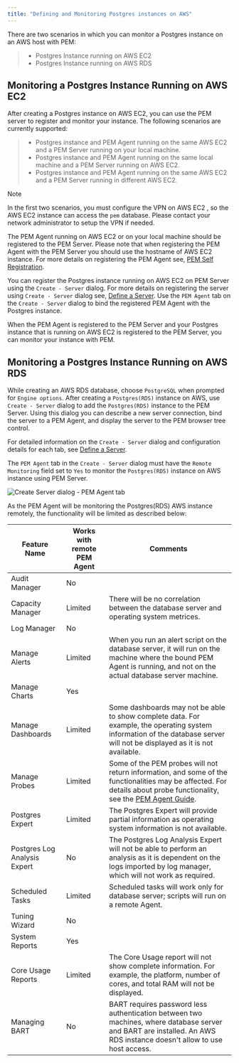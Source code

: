 ```yaml
---
title: "Defining and Monitoring Postgres instances on AWS"
---
```




There are two scenarios in which you can monitor a Postgres instance on an AWS host with PEM:

> -   Postgres Instance running on AWS EC2
> -   Postgres Instance running on AWS RDS

## Monitoring a Postgres Instance Running on AWS EC2

After creating a Postgres instance on AWS EC2, you can use the PEM server to register and monitor your instance. The following scenarios are currently supported:

> -   Postgres instance and PEM Agent running on the same AWS EC2 and a PEM Server running on your local machine.
> -   Postgres instance and PEM Agent running on the same local machine and a PEM Server running on AWS EC2.
> -   Postgres instance and PEM Agent running on the same AWS EC2 and a PEM Server running in different AWS EC2.

<div class="note">

<div class="title">

Note

</div>

In the first two scenarios, you must configure the VPN on AWS EC2 , so the AWS EC2 instance can access the `pem` database. Please contact your network administrator to setup the VPN if needed.

</div>

The PEM Agent running on AWS EC2 or on your local machine should be registered to the PEM Server. Please note that when registering the PEM Agent with the PEM Server you should use the hostname of AWS EC2 instance. For more details on registering the PEM Agent see, [PEM Self Registration](../02_toc_pem_agent/#pem_agent_self_registration).

You can register the Postgres instance running on AWS EC2 on PEM Server using the `Create - Server` dialog. For more details on registering the server using `Create - Server` dialog see, [Define a Server](../01_toc_pem_getting_started/#pem_define_connection). Use the `PEM Agent` tab on the `Create - Server` dialog to bind the registered PEM Agent with the Postgres instance.

When the PEM Agent is registered to the PEM Server and your Postgres instance that is running on AWS EC2 is registered to the PEM Server, you can monitor your instance with PEM.

## Monitoring a Postgres Instance Running on AWS RDS

While creating an AWS RDS database, choose `PostgreSQL` when prompted for `Engine options`. After creating a `Postgres(RDS)` instance on AWS, use `Create - Server` dialog to add the `Postgres(RDS)` instance to the PEM Server. Using this dialog you can describe a new server connection, bind the server to a PEM Agent, and display the server to the PEM browser tree control.

For detailed information on the `Create - Server` dialog and configuration details for each tab, see [Define a Server](../01_toc_pem_getting_started/#pem_define_connection).

The `PEM Agent` tab in the `Create - Server` dialog must have the `Remote Monitoring` field set to `Yes` to monitor the `Postgres(RDS)` instance on AWS instance using PEM Server.

![Create Server dialog - PEM Agent tab](../images/create_server_pem_agent_tab_remote_monitoring.png)

As the PEM Agent will be monitoring the Postgres(RDS) AWS instance remotely, the functionality will be limited as described below:

| **Feature Name**             | **Works with remote PEM Agent** | **Comments**                                                                                                                                                                                              |
|------------------------------|---------------------------------|-----------------------------------------------------------------------------------------------------------------------------------------------------------------------------------------------------------|
| Audit Manager                | No                              |                                                                                                                                                                                                           |
| Capacity Manager             | Limited                         | There will be no correlation between the database server and operating system metrices.                                                                                                                   |
| Log Manager                  | No                              |                                                                                                                                                                                                           |
| Manage Alerts                | Limited                         | When you run an alert script on the database server, it will run on the machine where the bound PEM Agent is running, and not on the actual database server machine.                                      |
| Manage Charts                | Yes                             |                                                                                                                                                                                                           |
| Manage Dashboards            | Limited                         | Some dashboards may not be able to show complete data. For example, the operating system information of the database server will not be displayed as it is not available.                                 |
| Manage Probes                | Limited                         | Some of the PEM probes will not return information, and some of the functionalities may be affected. For details about probe functionality, see the [PEM Agent Guide](https://enterprisedb.com/edb-docs). |
| Postgres Expert              | Limited                         | The Postgres Expert will provide partial information as operating system information is not available.                                                                                                    |
| Postgres Log Analysis Expert | No                              | The Postgres Log Analysis Expert will not be able to perform an analysis as it is dependent on the logs imported by log manager, which will not work as required.                                         |
| Scheduled Tasks              | Limited                         | Scheduled tasks will work only for database server; scripts will run on a remote Agent.                                                                                                                   |
| Tuning Wizard                | No                              |                                                                                                                                                                                                           |
| System Reports               | Yes                             |                                                                                                                                                                                                           |
| Core Usage Reports           | Limited                         | The Core Usage report will not show complete information. For example, the platform, number of cores, and total RAM will not be displayed.                                                                |
| Managing BART                | No                              | BART requires password less authentication between two machines, where database server and BART are installed. An AWS RDS instance doesn't allow to use host access.                                      |
